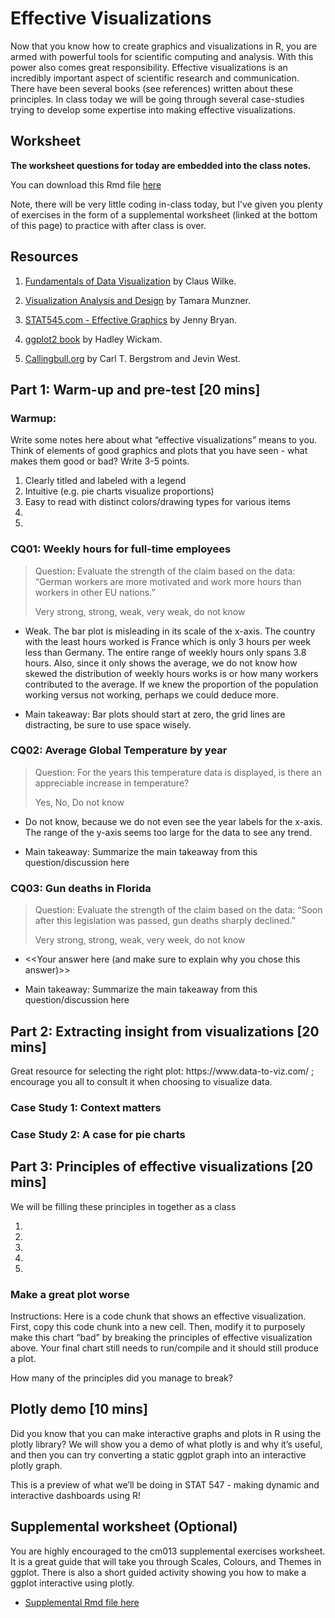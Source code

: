 # Effective Visualizations

Now that you know how to create graphics and visualizations in R, you are armed with powerful tools for scientific computing and analysis. With this power also comes great responsibility. Effective visualizations is an incredibly important aspect of scientific research and communication. There have been several books (see references) written about these principles. In class today we will be going through several case-studies trying to develop some expertise into making effective visualizations. 

## Worksheet

**The worksheet questions for today are embedded into the class notes.**

You can download this Rmd file [here](https://github.com/STAT545-UBC/Classroom/blob/master/cm013.Rmd)

Note, there will be very little coding in-class today, but I've given you plenty of exercises in the form of a supplemental worksheet (linked at the bottom of this page) to practice with after class is over.

## Resources

1. [Fundamentals of Data Visualization](https://serialmentor.com/dataviz/introduction.html) by Claus Wilke.

1. [Visualization Analysis and Design](https://www-taylorfrancis-com.ezproxy.library.ubc.ca/books/9780429088902) by Tamara Munzner.

1. [STAT545.com - Effective Graphics](https://stat545.com/effective-graphs.html) by Jenny Bryan.

1. [ggplot2 book](https://ggplot2-book.org) by Hadley Wickam.

1. [Callingbull.org](https://callingbull.org/tools.html) by Carl T. Bergstrom and Jevin West.

## Part 1: Warm-up and pre-test [20 mins]

### Warmup:

Write some notes here about what "effective visualizations" means to you. Think of elements of good graphics and plots that you have seen - what makes them good or bad? Write 3-5 points.

1. Clearly titled and labeled with a legend
2. Intuitive (e.g. pie charts visualize proportions)
3. Easy to read with distinct colors/drawing types for various items
4. 
5.

### CQ01: Weekly hours for full-time employees

> Question: Evaluate the strength of the claim based on the data: "German workers are more motivated and work more hours than workers in other EU nations."
>
> Very strong, strong, weak, very weak, do not know

- Weak.  The bar plot is misleading in its scale of the x-axis.  The country with the least hours worked is France which is only 3 hours per week less than Germany.  The entire range of weekly hours only spans 3.8 hours.  Also, since it only shows the average, we do not know how skewed the distribution of weekly hours works is or how many workers contributed to the average.  If we knew the proportion of the population working versus not working, perhaps we could deduce more.

- Main takeaway: Bar plots should start at zero, the grid lines are distracting, be sure to use space wisely.

### CQ02: Average Global Temperature by year

> Question: For the years this temperature data is displayed, is there an appreciable increase in temperature?
> 
> Yes, No, Do not know

- Do not know, because we do not even see the year labels for the x-axis.  The range of the y-axis seems too large for the data to see any trend.

- Main takeaway: Summarize the main takeaway from this question/discussion here

### CQ03: Gun deaths in Florida

> Question: Evaluate the strength of the claim based on the data: “Soon after this legislation was passed, gun deaths sharply declined."
>
> Very strong, strong, weak, very week, do not know

- <<Your answer here (and make sure to explain why you chose this answer)>>

- Main takeaway: Summarize the main takeaway from this question/discussion here

## Part 2: Extracting insight from visualizations  [20 mins]

Great resource for selecting the right plot: https://www.data-to-viz.com/ ; encourage you all to consult it when choosing to visualize data.

### Case Study 1: Context matters

### Case Study 2: A case for pie charts

## Part 3: Principles of effective visualizations [20 mins]

We will be filling these principles in together as a class

1. 
1. 
1. 
1. 
1. 

### Make a great plot worse

Instructions: Here is a code chunk that shows an effective visualization. First, copy this code chunk into a new cell. Then, modify it to purposely make this chart "bad" by breaking the principles of effective visualization above. Your final chart still needs to run/compile and it should still produce a plot. 

How many of the principles did you manage to break?

## Plotly demo [10 mins]

Did you know that you can make interactive graphs and plots in R using the plotly library? We will show you a demo of what plotly is and why it's useful, and then you can try converting a static ggplot graph into an interactive plotly graph.

This is a preview of what we'll be doing in STAT 547 - making dynamic and interactive dashboards using R!

## Supplemental worksheet (Optional)

You are highly encouraged to the cm013 supplemental exercises worksheet. It is a great guide that will take you through Scales, Colours, and Themes in ggplot. There is also a short guided activity showing you how to make a ggplot interactive using plotly.

- [Supplemental Rmd file here](https://github.com/STAT545-UBC/Classroom/blob/master/tutorials/cm013-supplemental.Rmd)